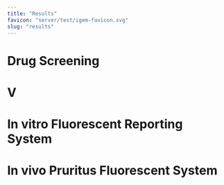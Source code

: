 ```yaml
---
title: "Results"
favicon: "server/test/igem-favicon.svg"
slug: "results"
---
```


# Drug Screening

# V
 

# In vitro Fluorescent Reporting System



# In vivo Pruritus Fluorescent System

